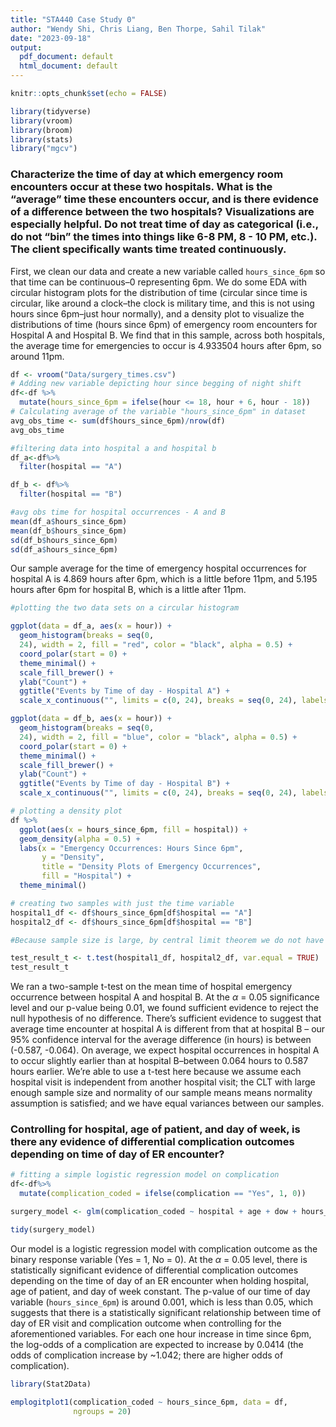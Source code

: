 ```yaml
---
title: "STA440 Case Study 0"
author: "Wendy Shi, Chris Liang, Ben Thorpe, Sahil Tilak"
date: "2023-09-18"
output:
  pdf_document: default
  html_document: default
---
```


```r
knitr::opts_chunk$set(echo = FALSE)
```

```r
library(tidyverse)
library(vroom)
library(broom)
library(stats)
library("mgcv")
```

### Characterize the time of day at which emergency room encounters occur at these two hospitals. What is the “average” time these encounters occur, and is there evidence of a difference between the two hospitals? Visualizations are especially helpful. Do not treat time of day as categorical (i.e., do not “bin” the times into things like 6-8 PM, 8 - 10 PM, etc.). The client specifically wants time treated continuously.

First, we clean our data and create a new variable called `hours_since_6pm` so that time can be continuous--0 representing 6pm. We do some EDA with circular histogram plots for the distribution of time (circular since time is circular, like around a clock--the clock is military time, and this is not using hours since 6pm--just hour normally), and a density plot to visualize the distributions of time (hours since 6pm) of emergency room encounters for Hospital A and Hospital B. We find that in this sample, across both hospitals, the average time for emergencies to occur is 4.933504 hours after 6pm, so around 11pm.

```r
df <- vroom("Data/surgery_times.csv")
# Adding new variable depicting hour since begging of night shift
df<-df %>%
  mutate(hours_since_6pm = ifelse(hour <= 18, hour + 6, hour - 18))
# Calculating average of the variable "hours_since_6pm" in dataset
avg_obs_time <- sum(df$hours_since_6pm)/nrow(df) 
avg_obs_time
```
```r
#filtering data into hospital a and hospital b
df_a<-df%>%
  filter(hospital == "A")

df_b <- df%>%
  filter(hospital == "B")

#avg obs time for hospital occurrences - A and B
mean(df_a$hours_since_6pm)
mean(df_b$hours_since_6pm) 
sd(df_b$hours_since_6pm) 
sd(df_a$hours_since_6pm)
```

Our sample average for the time of emergency hospital occurrences for hospital A is 4.869 hours after 6pm, which is a little before 11pm, and 5.195 hours after 6pm for hospital B, which is a little after 11pm.

``` r
#plotting the two data sets on a circular histogram

ggplot(data = df_a, aes(x = hour)) + 
  geom_histogram(breaks = seq(0, 
  24), width = 2, fill = "red", color = "black", alpha = 0.5) +
  coord_polar(start = 0) + 
  theme_minimal() + 
  scale_fill_brewer() + 
  ylab("Count") + 
  ggtitle("Events by Time of day - Hospital A") + 
  scale_x_continuous("", limits = c(0, 24), breaks = seq(0, 24), labels = seq(0,24))

ggplot(data = df_b, aes(x = hour)) + 
  geom_histogram(breaks = seq(0, 
  24), width = 2, fill = "blue", color = "black", alpha = 0.5) +
  coord_polar(start = 0) + 
  theme_minimal() + 
  scale_fill_brewer() + 
  ylab("Count") + 
  ggtitle("Events by Time of day - Hospital B") + 
  scale_x_continuous("", limits = c(0, 24), breaks = seq(0, 24), labels = seq(0,24))

```


``` r
# plotting a density plot
df %>%
  ggplot(aes(x = hours_since_6pm, fill = hospital)) +
  geom_density(alpha = 0.5) + 
  labs(x = "Emergency Occurrences: Hours Since 6pm",
       y = "Density",
       title = "Density Plots of Emergency Occurrences",
       fill = "Hospital") + 
  theme_minimal()
```



```r
# creating two samples with just the time variable
hospital1_df <- df$hours_since_6pm[df$hospital == "A"]
hospital2_df <- df$hours_since_6pm[df$hospital == "B"]

#Because sample size is large, by central limit theorem we do not have to assume normality of population, we just need normality of sample means, a t test can be conducted.

test_result_t <- t.test(hospital1_df, hospital2_df, var.equal = TRUE)
test_result_t
```

We ran a two-sample t-test on the mean time of hospital emergency occurrence between hospital A and hospital B. At the $\alpha$ = 0.05 significance level and our p-value being 0.01, we found sufficient evidence to reject the null hypothesis of no difference. There's sufficient evidence to suggest that average time encounter at hospital A is different from that at hospital B -- our 95% confidence interval for the average difference (in hours) is between (-0.587, -0.064). On average, we expect hospital occurrences in hospital A to occur slightly earlier than at hospital B--between 0.064 hours to 0.587 hours earlier. We're able to use a t-test here because we assume each hospital visit is independent from another hospital visit; the CLT with large enough sample size and normality of our sample means means normality assumption is satisfied; and we have equal variances between our samples.

### Controlling for hospital, age of patient, and day of week, is there any evidence of differential complication outcomes depending on time of day of ER encounter?


```r
# fitting a simple logistic regression model on complication
df<-df%>%
  mutate(complication_coded = ifelse(complication == "Yes", 1, 0))

surgery_model <- glm(complication_coded ~ hospital + age + dow + hours_since_6pm, family = "binomial", data = df)

tidy(surgery_model)

```

Our model is a logistic regression model with complication outcome as the binary response variable (Yes = 1, No = 0). At the $\alpha$ = 0.05 level, there is statistically significant evidence of differential complication outcomes depending on the time of day of an ER encounter when holding hospital, age of patient, and day of week constant. The p-value of our time of day variable (`hours_since_6pm`) is around 0.001, which is less than 0.05, which suggests that there is a statistically significant relationship between time of day of ER visit and complication outcome when controlling for the aforementioned variables. For each one hour increase in time since 6pm, the log-odds of a complication are expected to increase by 0.0414 (the odds of complication increase by ~1.042; there are higher odds of complication). 

```r
library(Stat2Data)

emplogitplot1(complication_coded ~ hours_since_6pm, data = df, 
              ngroups = 20)
```


